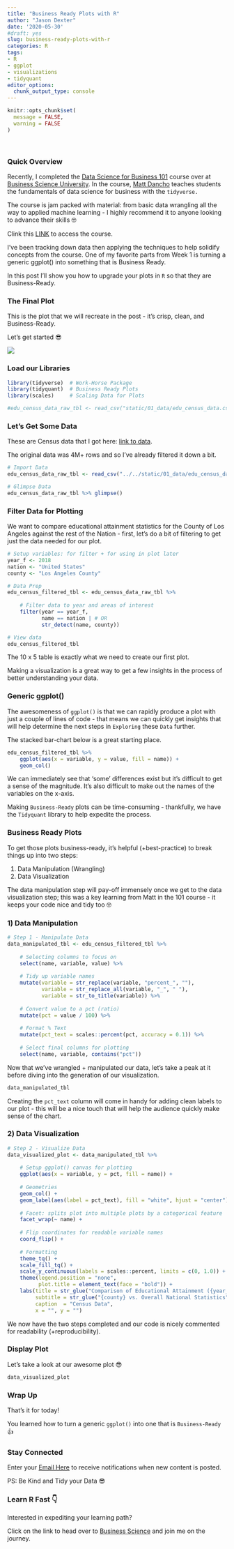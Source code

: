 ```yaml
---
title: "Business Ready Plots with R"
author: "Jason Dexter"
date: '2020-05-30'
#draft: yes
slug: business-ready-plots-with-r
categories: R
tags:
- R
- ggplot
- visualizations
- tidyquant
editor_options:
  chunk_output_type: console
---
```



```r
knitr::opts_chunk$set(
  message = FALSE,
  warning = FALSE
)
```

<br/> 

### Quick Overview

Recently, I completed the [Data Science for Business 101](https://university.business-science.io/p/ds4b-101-r-business-analysis-r/?coupon_code=DS4B15&affcode=173166_vnvxtqbd){target="_blank"} course over at [Business Science University](https://www.business-science.io/?affcode=173166_vnvxtqbd){target="_blank"}. In the course, [Matt Dancho](https://www.linkedin.com/in/mattdancho/){target="_blank"} teaches students the fundamentals of data science for business with the `tidyverse.` 

The course is jam packed with material: from basic data wrangling all the way to applied machine learning - I highly recommend it to anyone looking to advance their skills 🤓

Clink this [LINK](https://university.business-science.io/p/ds4b-101-r-business-analysis-r/?coupon_code=DS4B15&affcode=173166_vnvxtqbd){target="_blank"} to access the course.

I've been tracking down data then applying the techniques to help solidify concepts from the course. One of my favorite parts from Week 1 is turning a generic ggplot() into something that is Business Ready.

In this post I'll show you how to upgrade your plots in `R` so that they are Business-Ready.

### The Final Plot

This is the plot that we will recreate in the post - it's crisp, clean, and Business-Ready.

Let's get started 😎


![](/post/2020-05-30-business-ready-plots-with-r_files/edu_comps_la_vs_nation.png)


### Load our Libraries

```r
library(tidyverse)  # Work-Horse Package
library(tidyquant)  # Business Ready Plots 
library(scales)     # Scaling Data for Plots
```

```r
#edu_census_data_raw_tbl <- read_csv("static/01_data/edu_census_data.csv")
```

### Let's Get Some Data

These are Census data that I got here: [link to data](https://odn.data.socrata.com/Education/ODN-Education/8apn-rhyh){target="_blank"}.

The original data was 4M+ rows and so I've already filtered it down a bit.

```r
# Import Data
edu_census_data_raw_tbl <- read_csv("../../static/01_data/edu_census_data.csv")

# Glimpse Data
edu_census_data_raw_tbl %>% glimpse()
```


### Filter Data for Plotting

We want to compare educational attainment statistics for the County of Los Angeles against the rest of the Nation - first, let's do a bit of filtering to get just the data needed for our plot.

```r
# Setup variables: for filter + for using in plot later
year_f <- 2018
nation <- "United States"
county <- "Los Angeles County"

# Data Prep
edu_census_filtered_tbl <- edu_census_data_raw_tbl %>% 
    
    # Filter data to year and areas of interest 
    filter(year == year_f,
           name == nation | # OR
           str_detect(name, county))

# View data
edu_census_filtered_tbl
```

The 10 x 5 table is exactly what we need to create our first plot.

Making a visualization is a great way to get a few insights in the process of better understanding your data.


### Generic ggplot()

The awesomeness of `ggplot()` is that we can rapidly produce a plot with just a couple of lines of code - that means we can quickly get insights that will help determine the next steps in `Exploring` these `Data` further.

The stacked bar-chart below is a great starting place. 


```r
edu_census_filtered_tbl %>% 
    ggplot(aes(x = variable, y = value, fill = name)) +
    geom_col() 
```

We can immediately see that 'some' differences exist but it's difficult to get a sense of the magnitude. It's also difficult to make out the names of the variables on the x-axis.

Making `Business-Ready` plots can be time-consuming - thankfully, we have the `Tidyquant` library to help expedite the process.

### Business Ready Plots

To get those plots business-ready, it's helpful (+best-practice) to break things up into two steps:

1. Data Manipulation (Wrangling)
2. Data Visualization

The data manipulation step will pay-off immensely once we get to the data visualization step; this was a key learning from Matt in the 101 course - it keeps your code nice and tidy too 🤓

### 1) Data Manipulation

```r
# Step 1 - Manipulate Data
data_manipulated_tbl <- edu_census_filtered_tbl %>% 
    
    # Selecting columns to focus on
    select(name, variable, value) %>% 
    
    # Tidy up variable names
    mutate(variable = str_replace(variable, "percent_", ""),
           variable = str_replace_all(variable, "_", " "),
           variable = str_to_title(variable)) %>% 
    
    # Convert value to a pct (ratio)
    mutate(pct = value / 100) %>% 
    
    # Format % Text 
    mutate(pct_text = scales::percent(pct, accuracy = 0.1)) %>% 
    
    # Select final columns for plotting
    select(name, variable, contains("pct"))
```


Now that we've wrangled + manipulated our data, let's take a peak at it before diving into the generation of our visualization.


```r
data_manipulated_tbl
```

Creating the `pct_text` column will come in handy for adding clean labels to our plot - this will be a nice touch that will help the audience quickly make sense of the chart.


### 2) Data Visualization

```r
# Step 2 - Visualize Data
data_visualized_plot <- data_manipulated_tbl %>% 
    
    # Setup ggplot() canvas for plotting
    ggplot(aes(x = variable, y = pct, fill = name)) +
    
    # Geometries
    geom_col() +
    geom_label(aes(label = pct_text), fill = "white", hjust = "center") +
    
    # Facet: splits plot into multiple plots by a categorical feature
    facet_wrap(~ name) +
    
    # Flip coordinates for readable variable names
    coord_flip() +
    
    # Formatting
    theme_tq() +
    scale_fill_tq() +
    scale_y_continuous(labels = scales::percent, limits = c(0, 1.0)) +
    theme(legend.position = "none",
          plot.title = element_text(face = "bold")) +
    labs(title = str_glue("Comparison of Educational Attainment ({year_f})"),
         subtitle = str_glue("{county} vs. Overall National Statistics"),
         caption  = "Census Data",
         x = "", y = "") 
```


We now have the two steps completed and our code is nicely commented for readability (+reproducibility).

### Display Plot

Let's take a look at our awesome plot 😎

```r
data_visualized_plot
```

### Wrap Up

That's it for today! 

You learned how to turn a generic `ggplot()` into one that is `Business-Ready` 👍

### Stay Connected

Enter your [Email Here](https://tinyletter.com/dexters-analytics){target="_blank"} to receive notifications when new content is posted.<br/>  

PS: Be Kind and Tidy your Data 😎<br/>

### Learn R Fast 👇

Interested in expediting your learning path? 

Click on the link to head over to [Business Science](https://www.business-science.io/?affcode=173166_vnvxtqbd){target="_blank"} and join me on the journey.




